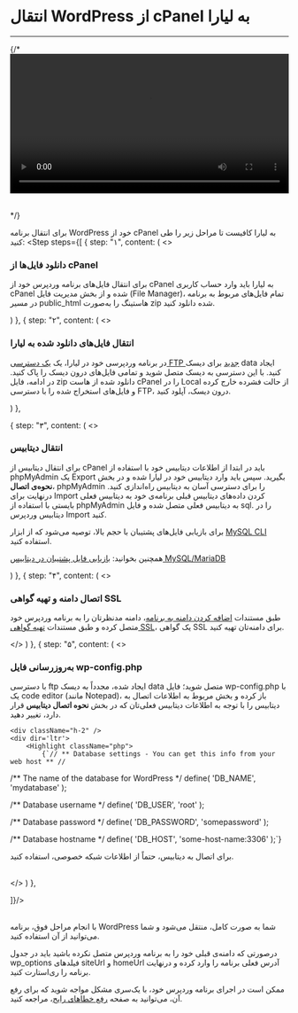 


<Layout>
<Head>
<title>مستندات انتقال WordPress از cPanel به لیارا</title>
<meta property="og:title" content="مستندات خدمات رایانش ابری لیارا" />
<meta property="og:description" content="مستندات مربوط به نحوه انتقال WordPress از cPanel به هاست لیارا"  />
<meta property="og:image" content="https://files.liara.ir/liara/logos/liara-poster.jpg" />
</Head>

# انتقال WordPress از cPanel به لیارا
<hr className="mb-2" />

  {/* <video
  src="https://files.liara.ir/liara/wordpress/wordpress-cpanel.mp4"
  controls="controls"
  className="block w-full"
  width="100%"
  />
  
  <br />
  <div className="h-2" /> */}

برای انتقال برنامه WordPress خود از cPanel به لیارا کافیست تا مراحل زیر را طی کنید:
<Step  steps={[
{
step: "۱",
content: (
<>
<h3>دانلود فایل‌ها از cPanel</h3>   
<p>
برای انتقال فایل‌های برنامه وردپرس خود از cPanel به لیارا باید وارد حساب کاربری cPanel شده و از بخش مدیریت فایل (File Manager)، تمام فایل‌های مربوط به برنامه در مسیر <Important>public_html</Important> هاستینگ را به‌صورت zip شده دانلود کنید.
</p>
</>
)
},
{
step: "۲",
content: (
<>
<h3>انتقال فایل‌های دانلود شده  به لیارا</h3>
<p>
    در برنامه وردپرسی خود در لیارا، یک <a href="/paas/disks/ftp-access" className="text-[#2196f3] ">یک دسترسی FTP جدید</a> برای دیسک <Important>data</Important> ایجاد کنید. با این دسترسی به دیسک متصل شوید و تمامی فایل‌های درون دیسک را پاک کنید.
    در ادامه، فایل zip دانلود شده از هاست cPanel را در Local از حالت فشرده خارج کرده و فایل‌های استخراج شده را با دسترسی FTP، درون دیسک، آپلود کنید.
</p>
</>
)
},

{
step: "۳",
content: (
<>
<h3>
انتقال دیتابیس 
</h3>

<p>

برای انتقال دیتابیس از cPanel باید در ابتدا از اطلاعات دیتابیس خود با استفاده از phpMyAdmin یک Export بگیرید. سپس باید وارد دیتابیس خود در لیارا شده و در بخش <b>نحوه‌ی اتصال</b>، phpMyAdmin را برای دسترسی آسان به دیتابیس راه‌اندازی کنید.
درنهایت برای Import کردن داده‌های دیتابیس قبلی برنامه‌ی خود به دیتابیس فعلی بایستی با استفاده از phpMyAdmin به دیتابیس فعلی متصل شده و فایل <Important>sql.</Important> را در دیتابیس وردپرس Import کنید.
<div className="h-3" />
</p>

<Alert variant="info">
<p>
برای بازیابی فایل‌های پشتیبان با حجم بالا، توصیه می‌شود که از ابزار <a href="/dbaas/mysql/how-tos/connect-via-cli/mysql" className="text-[#2196f3]"><Important>MySQL CLI</Important></a> استفاده کنید.
</p>
</Alert>
<Alert variant="success">
<p>
همچنین بخوانید: <a href="/dbaas/mysql/how-tos/restore-backup" className="text-[#2196f3]">بازیابی فایل پشتیبان در دیتابیس MySQL/MariaDB</a>
</p>
</Alert>
</>
)
},
{
step: "۴",
content: (
<>
<h3>
اتصال دامنه و تهیه گواهی SSL
</h3>

<p>

طبق مستندات <a href="/paas/domains/add-domain" className="text-[#2196f3]">اضافه کردن دامنه به برنامه</a>، دامنه مدنظرتان را به برنامه وردپرس خود متصل کرده 
و طبق مستندات <a href="/paas/domains/enable-ssl" className="text-[#2196f3]">تهیه گواهی SSL</a>، یک گواهی SSL برای دامنه‌تان تهیه کنید. 
</p>
<div className="h-3" />

</>
)
},
{
step: "۵",
content: (
<>
<h3>
به‌روزرسانی فایل <Important>wp-config.php</Important>
</h3>

<p>
  با دسترسی ftp ایجاد شده، مجدداً به دیسک <Important>data</Important> متصل شوید؛ فایل <Important>wp-config.php</Important> با یک code editor (مانند Notepad)، باز کرده و 
  بخش مربوط به اطلاعات اتصال به دیتابیس را با توجه به اطلاعات دیتابیس فعلی‌تان که در بخش <b>نحوه اتصال دیتابیس</b> قرار دارد، تغییر دهید. 
</p>

    <div className="h-2" />
    <div dir='ltr'>
        <Highlight className="php">
            {`// ** Database settings - You can get this info from your web host ** //
/** The name of the database for WordPress */
define( 'DB_NAME', 'mydatabase' );

/** Database username */
define( 'DB_USER', 'root' );

/** Database password */
define( 'DB_PASSWORD', 'somepassword' );

/** Database hostname */
define( 'DB_HOST', 'some-host-name:3306' );`}
        </Highlight>
    </div>
    <Alert variant="warning">
      <p>
        برای اتصال به دیتابیس، حتماً از اطلاعات شبکه خصوصی، استفاده کنید.
      </p>
    </Alert>   
</>
)
},

]}/>


<br/>   
با انجام مراحل فوق، برنامه WordPress شما به صورت کامل، منتقل می‌شود و شما می‌توانید از آن استفاده کنید.
<div className="h-3" />

<Alert variant="info">
<p>
درصورتی که دامنه‌ی قبلی خود را به برنامه وردپرس متصل نکرده باشید باید در جدول <Important>wp_options</Important> فیلد‌های <Important>siteUrl</Important> و <Important>homeUrl</Important> آدرس فعلی برنامه را وارد کرده و درنهایت برنامه را ری‌استارت کنید.
</p>
</Alert>
<div className="h-3" />

ممکن است در اجرای برنامه وردپرس خود، با یک‌سری مشکل مواجه شوید که برای رفع آن، می‌توانید به صفحه <a href="/one-click-apps/wordpress/fix-common-errors/about" className="text-[#2196f3]">رفع خطاهای رایج</a>، مراجعه کنید.
</Layout>